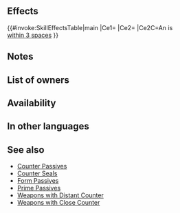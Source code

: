 {{Passive
|name=Distant A/D Form
|type=A
|exclusive=0
|canUseWeapon={{WeaponList|Close}}
|canUseMove={{MoveList|All}}
|properties=random_owner
|1name=Distant A/D Form
|alt1name=Distant A D Form
|1tagid=SID_遠反・攻守の密集
|1effect=Unit can counterattack regardless of foe's range.<br><br>If unit is within 3 spaces of an ally, grants bonus to unit's Atk/Def during combat = number of allies within 3 spaces of unit × 3 (max 9; if unit triggers Savior, value is treated as 9).
|1cost=300
|1required=Distant Counter
}}
==Effects==
{{#invoke:SkillEffectsTable|main
|Ce1={{Eft|Distant Counter}}
|Ce2={{Eft|Temporary buffs|Atk/Def|3 x {{Tgt|Allies}} [[within 3 spaces]]|max=9*}}
|Ce2C=An {{Tgt|Ally}} is<br>[[within 3 spaces]]
}}
<b>{{Hatnote|* If {{Tgt|Unit}} triggers {{Eft|Savior}}, value is treated as max.}}</b>
==Notes==
{{Temporary buffs}}
==List of owners==
{{Skill Hero List}}
==Availability==
{{PassiveFocusList}}
{{PassiveDistributionList}}
{{PassiveCombatManualList}}
==In other languages==
{{OtherLanguages
|english=Distant A/D Form
|japanese=遠反・攻守の密集
|german=A/V-Fernschar
|spanishEU=Pelotón A/D largo
|spanishLA=Forma A/D larga
|french=Troupe A/D dist.
|italian=Forma A/D lon.
|chineseTW=遠反・攻防的密集
|portuguese=Forma dist. A/D
}}

==See also==
{{See also skills|cond=(Description LIKE '%counterattack regardless of%range%' AND SCategory!='Weapon') AND ((Exclusive='1' AND Name NOT LIKE '%+') OR SCategory='captain')}}
* [[Counter Passives]]
* [[Counter Seals]]
* [[Form Passives]]
* [[Prime Passives]]
* [[Weapons with Distant Counter]]
* [[Weapons with Close Counter]]
{{Passives Navbox|A}}